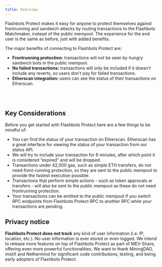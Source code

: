 ```yaml
---
title: Overview
---
```



Flashbots Protect makes it easy for anyone to protect themselves against frontrunning and sandwich attacks by routing transactions to the Flashbots Matchmaker, instead of the public mempool. The experience for the end user is the same as before, just with added benefits.

The major benefits of connecting to Flashbots Protect are:

- **Frontrunning protection:** transactions will not be seen by hungry sandwich bots in the public mempool.
- **No failed transactions:** transactions will only be included if it doesn't include any reverts, so users don't pay for failed transactions.
- **Etherscan integration:** users can see the status of their transactions on Etherscan.

<ProtectButtonSelector />

<br /><br />

## Key Considerations

Before you get started with Flashbots Protect here are a few things to be mindful of:
- You can find the status of your transaction on Etherscan. Etherscan has a great interface for viewing the status of your transaction from our status API.
- We will try to include your transaction for 6 minutes, after which point it is considered “expired” and will be dropped.
- Transactions under 42,000 gas, such as simple ETH transfers, do not need front-running protection, so they are sent to the public mempool to provide the fastest execution possible.
- Transactions that perform simple actions - such as token approvals or transfers - will also be sent to the public mempool as these do not need frontrunning protection.
- Your transactions can be emitted to the public mempool if you switch RPC endpoints from Flashbots Protect RPC to another RPC while your transactions are pending.

## Privacy notice

**Flashbots Protect does not track** any kind of user information (i.e. IP, location, etc.). No user information is ever stored or even logged.
We intend to release more features on top of Flashbots Protect as part of MEV-Share, offering even more powerful functionalities.
We want to thank MiningDAO, mistX and Nethermind for significant code contributions, testing, and being early adopters of Flashbots Protect. 
